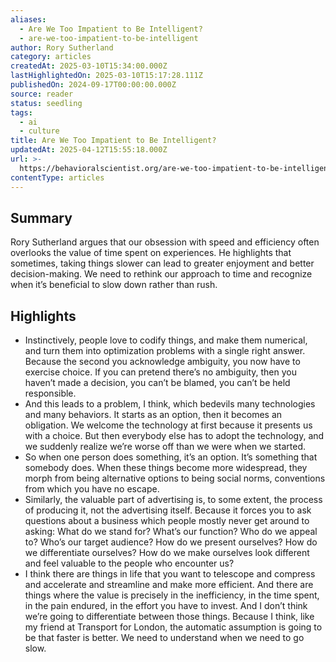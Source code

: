 ```yaml
---
aliases:
  - Are We Too Impatient to Be Intelligent?
  - are-we-too-impatient-to-be-intelligent
author: Rory Sutherland
category: articles
createdAt: 2025-03-10T15:34:00.000Z
lastHighlightedOn: 2025-03-10T15:17:28.111Z
publishedOn: 2024-09-17T00:00:00.000Z
source: reader
status: seedling
tags:
  - ai
  - culture
title: Are We Too Impatient to Be Intelligent?
updatedAt: 2025-04-12T15:55:18.000Z
url: >-
  https://behavioralscientist.org/are-we-too-impatient-to-be-intelligent/?utm_source=convertkit&utm_medium=email&utm_campaign=The%20%E2%80%9CNumber%20Go%20Up%E2%80%9D%20Syndrome%20-%2015517373
contentType: articles
---
```

## Summary

Rory Sutherland argues that our obsession with speed and efficiency often overlooks the value of time spent on experiences. He highlights that sometimes, taking things slower can lead to greater enjoyment and better decision-making. We need to rethink our approach to time and recognize when it’s beneficial to slow down rather than rush.

## Highlights

- Instinctively, people love to codify things, and make them numerical, and turn them into optimization problems with a single right answer. Because the second you acknowledge ambiguity, you now have to exercise choice. If you can pretend there’s no ambiguity, then you haven’t made a decision, you can’t be blamed, you can’t be held responsible.
- And this leads to a problem, I think, which bedevils many technologies and many behaviors. It starts as an option, then it becomes an obligation. We welcome the technology at first because it presents us with a choice. But then everybody else has to adopt the technology, and we suddenly realize we’re worse off than we were when we started.
- So when one person does something, it’s an option. It’s something that somebody does. When these things become more widespread, they morph from being alternative options to being social norms, conventions from which you have no escape.
- Similarly, the valuable part of advertising is, to some extent, the process of producing it, not the advertising itself. Because it forces you to ask questions about a business which people mostly never get around to asking: What do we stand for? What’s our function? Who do we appeal to? Who’s our target audience? How do we present ourselves? How do we differentiate ourselves? How do we make ourselves look different and feel valuable to the people who encounter us?
- I think there are things in life that you want to telescope and compress and accelerate and streamline and make more efficient. And there are things where the value is precisely in the inefficiency, in the time spent, in the pain endured, in the effort you have to invest. And I don’t think we’re going to differentiate between those things. Because I think, like my friend at Transport for London, the automatic assumption is going to be that faster is better. We need to understand when we need to go slow.
